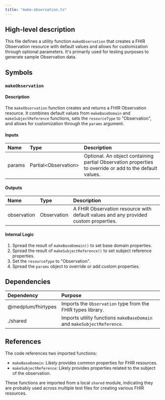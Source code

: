 ```yaml
---
title: "make-observation.ts"
---
```


## High-level description
This file defines a utility function `makeObservation` that creates a FHIR Observation resource with default values and allows for customization through optional parameters. It's primarily used for testing purposes to generate sample Observation data.

## Symbols

### `makeObservation`
#### Description
The `makeObservation` function creates and returns a FHIR Observation resource. It combines default values from `makeBaseDomain` and `makeSubjectReference` functions, sets the `resourceType` to "Observation", and allows for customization through the `params` argument.

#### Inputs
| Name | Type | Description |
|:-----|:-----|:------------|
| params | Partial&lt;Observation&gt; | Optional. An object containing partial Observation properties to override or add to the default values. |

#### Outputs
| Name | Type | Description |
|:-----|:-----|:------------|
| observation | Observation | A FHIR Observation resource with default values and any provided custom properties. |

#### Internal Logic
1. Spread the result of `makeBaseDomain()` to set base domain properties.
2. Spread the result of `makeSubjectReference()` to set subject reference properties.
3. Set the `resourceType` to "Observation".
4. Spread the `params` object to override or add custom properties.

## Dependencies
| Dependency | Purpose |
|:-----------|:--------|
| @medplum/fhirtypes | Imports the `Observation` type from the FHIR types library. |
| ./shared | Imports utility functions `makeBaseDomain` and `makeSubjectReference`. |

## References
The code references two imported functions:
- `makeBaseDomain`: Likely provides common properties for FHIR resources.
- `makeSubjectReference`: Likely provides properties related to the subject of the observation.

These functions are imported from a local `shared` module, indicating they are probably used across multiple test files for creating various FHIR resources.